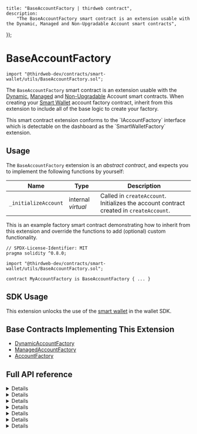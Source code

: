 
	title: "BaseAccountFactory | thirdweb contract",
	description:
		"The BaseAccountFactory smart contract is an extension usable with the Dynamic, Managed and Non-Upgradable Account smart contracts",
});

# BaseAccountFactory

```solidity
import "@thirdweb-dev/contracts/smart-wallet/utils/BaseAccountFactory.sol";
```

The `BaseAccountFactory` smart contract is an extension usable with the [Dynamic](/contracts/build/base-contracts/erc-4337/dynamic-account), [Managed](/contracts/build/base-contracts/erc-4337/managed-account) and [Non-Upgradable](/contracts/build/base-contracts/erc-4337/account-factory) Account smart contracts.
When creating your [Smart Wallet](/glossary/smart-wallet) account factory contract, inherit from this extension to include all of the base logic to create your factory.

<Callout title="info" variant="info">
	This smart contract extension conforms to the `IAccountFactory` interface
	which is detectable on the dashboard as the `SmartWalletFactory` extension.
</Callout>

<br />

<GithubButtonLink href="https://github.com/thirdweb-dev/contracts/blob/main/contracts/prebuilts/account/utils/BaseAccountFactory.sol" />

## Usage

The `BaseAccountFactory` extension is an _abstract contract_, and expects you to implement the following functions by yourself:

| Name                 | Type               | Description                                                                             |
| -------------------- | ------------------ | --------------------------------------------------------------------------------------- |
| `_initializeAccount` | internal _virtual_ | Called in `createAccount`. Initializes the account contract created in `createAccount`. |

This is an example factory smart contract demonstrating how to inherit from this extension and override the functions to add (optional) custom functionality.

```solidity
// SPDX-License-Identifier: MIT
pragma solidity ^0.8.0;

import "@thirdweb-dev/contracts/smart-wallet/utils/BaseAccountFactory.sol";

contract MyAccountFactory is BaseAccountFactory { ... }
```

## SDK Usage

This extension unlocks the use of the [smart wallet](wallet/smart-wallet) in the wallet SDK.

## Base Contracts Implementing This Extension

- [DynamicAccountFactory](/contracts/build/base-contracts/erc-4337/dynamic-account-factory)
- [ManagedAccountFactory](/contracts/build/base-contracts/erc-4337/managed-account-factory)
- [AccountFactory](/contracts/build/base-contracts/erc-4337/account-factory)

## Full API reference

<Details summary="createAccount">

Deploys a new Account for admin.

```solidity
function createAccount(address _admin, bytes calldata _data) external virtual override returns (address) {
    address impl = accountImplementation;
    bytes32 salt = _generateSalt(_admin, _data);
    address account = Clones.predictDeterministicAddress(impl, salt);
    if (account.code.length > 0) {
        return account;
    }
    account = Clones.cloneDeterministic(impl, salt);
    _initializeAccount(account, _admin, _data);
    emit AccountCreated(account, _admin);
    return account;
}
```

#### \_admin

The address to be set as default admin role for the contract. Must be of type `address`.

#### \_data

If extra storage variables are required in your account contract, override this function, abi encode the variables,
pass them to this function as a `bytes` type.

</Details>

<Details summary="addSigner">

Callback function for an Account to register its signers.

```solidity
function addSigner(address _signer) external {
    address account = msg.sender;
    bool isAlreadyAccount = accountsOfSigner[_signer].add(account);
    bool isAlreadySigner = signersOfAccount[account].add(_signer);
    if (!isAlreadyAccount || !isAlreadySigner) {
        revert("AccountFactory: signer already added");
    }
    emit SignerAdded(account, _signer);
}
```

#### signer

The address of the signer to add to the account.

</Details>

<Details summary="removeSigner">

Callback function for an Account to un-register its signers.

```solidity
function removeSigner(address _signer) external {
    address account = msg.sender;
    bool isAccount = accountsOfSigner[_signer].remove(account);
    bool isSigner = signersOfAccount[account].remove(_signer);
    if (!isAccount || !isSigner) {
        revert("AccountFactory: signer not found");
    }
    emit SignerRemoved(account, _signer);
}
```

#### \_signer

The address of the signer to remove from the account.

</Details>

<Details summary="getAddress">

Returns the address of an Account that would be deployed with the given admin signer.

```solidity
function getAddress(address _adminSigner) public view returns (address) {
    bytes32 salt = _generateSalt(_admin, _data);
    return Clones.predictDeterministicAddress(accountImplementation, salt);
}
```

#### \_adminSigner

The admin signer for the account.

</Details>

<Details summary="getSignersOfAccount">

Returns all signers of an account.

```solidity
function getSignersOfAccount(address account) external view returns (address[] memory signers) {
    return signersOfAccount[account].values();
}
```

#### account

The address of the account to get the signers of.

</Details>

<Details summary="getAccountsOfSigner">

Returns all accounts that the given address is a signer of.

```solidity
function getAccountsOfSigner(address signer) external view returns (address[] memory accounts) {
    return accountsOfSigner[signer].values();
}
```

#### signer

The address of the signer to get the accounts of.

</Details>

<Details summary="_initializeAccount">

Called in `createAccount`. Initializes the account contract created in `createAccount`.

```solidity
function _initializeAccount(
    address _account,
    address _admin,
    bytes calldata _data
) internal virtual;
```

#### \_account

The address of the smart account smart contract to initialize.

#### \_admin

The address to be set as default admin role for the contract. Must be of type `address`.

#### \_data

If extra storage variables are required in your account contract, abi encode the variables,
pass them to this function as the `bytes` argument.

For example:

```solidity

function initializeAccount(
    address _admin,
    bytes calldata _data
) public override initializer {
    Account.initialize(_admin, _data);
}
```

</Details>
